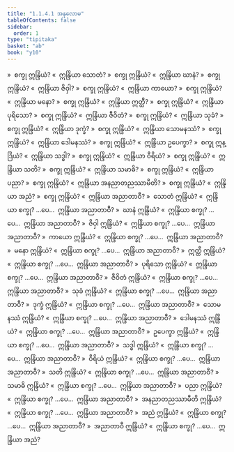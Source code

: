 ```yaml
---
title: "1.1.4.1 အနုလောမ"
tableOfContents: false
sidebar:
  order: 1
type: "tipitaka"
basket: "ab"
book: "y10"
---
```



<DynamicBreadcrumb />

<Division number="50" book="y10" e="ch" v="35" p="82">

<Paragraph number="389" book="y10">
»  စက္ခု ဣန္ဒြိယံ?
</Paragraph>

<Paragraph number="390" book="y10">
«  ဣန္ဒြိယာ သောတံ?
</Paragraph>

<Paragraph number="391" book="y10">
»  စက္ခု ဣန္ဒြိယံ?
</Paragraph>

<Paragraph number="392" book="y10">
«  ဣန္ဒြိယာ ဃာနံ?
</Paragraph>

<Paragraph number="393" book="y10">
»  စက္ခု ဣန္ဒြိယံ?
</Paragraph>

<Paragraph number="394" book="y10">
«  ဣန္ဒြိယာ ဇိဝှါ?
</Paragraph>

<Paragraph number="395" book="y10">
»  စက္ခု ဣန္ဒြိယံ?
</Paragraph>

<Paragraph number="396" book="y10">
«  ဣန္ဒြိယာ ကာယော?
</Paragraph>

<Paragraph number="397" book="y10">
»  စက္ခု ဣန္ဒြိယံ?
</Paragraph>

<Paragraph number="398" book="y10">
«  ဣန္ဒြိယာ မနော?
</Paragraph>

<Paragraph number="399" book="y10">
»  စက္ခု ဣန္ဒြိယံ?
</Paragraph>

<Paragraph number="400" book="y10">
«  ဣန္ဒြိယာ ဣတ္ထီ?
</Paragraph>

<Paragraph number="401" book="y10">
»  စက္ခု ဣန္ဒြိယံ?
</Paragraph>

<Paragraph number="402" book="y10">
«  ဣန္ဒြိယာ ပုရိသော?
</Paragraph>

<Paragraph number="403" book="y10">
»  စက္ခု ဣန္ဒြိယံ?
</Paragraph>

<Paragraph number="404" book="y10">
«  ဣန္ဒြိယာ ဇီဝိတံ?
</Paragraph>

<Paragraph number="405" book="y10">
»  စက္ခု ဣန္ဒြိယံ?
</Paragraph>

<Paragraph number="406" book="y10">
«  ဣန္ဒြိယာ သုခံ?
</Paragraph>

<Paragraph number="407" book="y10">
»  စက္ခု ဣန္ဒြိယံ?
</Paragraph>

<Paragraph number="408" book="y10">
«  ဣန္ဒြိယာ ဒုက္ခံ?
</Paragraph>

<Paragraph number="409" book="y10">
»  စက္ခု ဣန္ဒြိယံ?
</Paragraph>

<Paragraph number="410" book="y10">
«  ဣန္ဒြိယာ သောမနဿံ?
</Paragraph>

<Paragraph number="411" book="y10">
»  စက္ခု ဣန္ဒြိယံ?
</Paragraph>

<Paragraph number="412" book="y10">
«  ဣန္ဒြိယာ ဒေါမနဿံ?
</Paragraph>

<Paragraph number="413" book="y10">
»  စက္ခု ဣန္ဒြိယံ?
</Paragraph>

<Paragraph number="414" book="y10">
«  ဣန္ဒြိယာ ဥပေက္ခာ?
</Paragraph>

<Paragraph number="415" book="y10">
»  စက္ခု ဣန္ဒြိယံ?
</Paragraph>

<Paragraph number="416" book="y10">
«  ဣန္ဒြိယာ သဒ္ဓါ?
</Paragraph>

<Paragraph number="417" book="y10">
»  စက္ခု ဣန္ဒြိယံ?
</Paragraph>

<Paragraph number="418" book="y10">
«  ဣန္ဒြိယာ ဝီရိယံ?
</Paragraph>

<Paragraph number="419" book="y10">
»  စက္ခု ဣန္ဒြိယံ?
</Paragraph>

<Paragraph number="420" book="y10">
«  ဣန္ဒြိယာ သတိ?
</Paragraph>

<Paragraph number="421" book="y10">
»  စက္ခု ဣန္ဒြိယံ?
</Paragraph>

<Paragraph number="422" book="y10">
«  ဣန္ဒြိယာ သမာဓိ?
</Paragraph>

<Paragraph number="423" book="y10">
»  စက္ခု ဣန္ဒြိယံ?
</Paragraph>

<Paragraph number="424" book="y10">
«  ဣန္ဒြိယာ ပညာ?
</Paragraph>

<Paragraph number="425" book="y10">
»  စက္ခု ဣန္ဒြိယံ?
</Paragraph>

<Paragraph number="426" book="y10">
«  ဣန္ဒြိယာ အနညာတညဿာမီတိ?
</Paragraph>

<Paragraph number="427" book="y10">
»  စက္ခု ဣန္ဒြိယံ?
</Paragraph>

<Paragraph number="428" book="y10">
«  ဣန္ဒြိယာ အညံ?
</Paragraph>

<Paragraph number="429" book="y10">
»  စက္ခု ဣန္ဒြိယံ?
</Paragraph>

<Paragraph number="430" book="y10">
«  ဣန္ဒြိယာ အညာတာဝီ?
</Paragraph>

</Division>
<Division number="51" book="y10" e="ch" v="35" p="82">

<Paragraph number="431" book="y10">
»  သောတံ ဣန္ဒြိယံ?
</Paragraph>

<Paragraph number="432" book="y10">
«  ဣန္ဒြိယာ စက္ခု? …ပေ…  ဣန္ဒြိယာ အညာတာဝီ?
</Paragraph>

</Division>
<Division number="52" book="y10" e="ch" v="35" p="82">

<Paragraph number="433" book="y10">
»  ဃာနံ ဣန္ဒြိယံ?
</Paragraph>

<Paragraph number="434" book="y10">
«  ဣန္ဒြိယာ စက္ခု? …ပေ…  ဣန္ဒြိယာ အညာတာဝီ?
</Paragraph>

</Division>
<Division number="53" book="y10" e="ch" v="35" p="82">

<Paragraph number="435" book="y10">
»  ဇိဝှါ ဣန္ဒြိယံ?
</Paragraph>

<Paragraph number="436" book="y10">
«  ဣန္ဒြိယာ စက္ခု? …ပေ…  ဣန္ဒြိယာ အညာတာဝီ?
</Paragraph>

</Division>
<Division number="54" book="y10" e="ch" v="35" p="82">

<Paragraph number="437" book="y10">
»  ကာယော ဣန္ဒြိယံ?
</Paragraph>

<Paragraph number="438" book="y10">
«  ဣန္ဒြိယာ စက္ခု? …ပေ…  ဣန္ဒြိယာ အညာတာဝီ?
</Paragraph>

</Division>
<Division number="55" book="y10" e="ch" v="35" p="82">

<Paragraph number="439" book="y10">
»  မနော ဣန္ဒြိယံ?
</Paragraph>

<Paragraph number="440" book="y10">
«  ဣန္ဒြိယာ စက္ခု? …ပေ…  ဣန္ဒြိယာ အညာတာဝီ?
</Paragraph>

</Division>
<Division number="56" book="y10" e="ch" v="35" p="83">

<Paragraph number="441" book="y10">
»  ဣတ္ထီ ဣန္ဒြိယံ?
</Paragraph>

<Paragraph number="442" book="y10">
«  ဣန္ဒြိယာ စက္ခု? …ပေ…  ဣန္ဒြိယာ အညာတာဝီ?
</Paragraph>

</Division>
<Division number="57" book="y10" e="ch" v="35" p="83">

<Paragraph number="443" book="y10">
»  ပုရိသော ဣန္ဒြိယံ?
</Paragraph>

<Paragraph number="444" book="y10">
«  ဣန္ဒြိယာ စက္ခု? …ပေ…  ဣန္ဒြိယာ အညာတာဝီ?
</Paragraph>

</Division>
<Division number="58" book="y10" e="ch" v="35" p="83">

<Paragraph number="445" book="y10">
»  ဇီဝိတံ ဣန္ဒြိယံ?
</Paragraph>

<Paragraph number="446" book="y10">
«  ဣန္ဒြိယာ စက္ခု? …ပေ…  ဣန္ဒြိယာ အညာတာဝီ?
</Paragraph>

</Division>
<Division number="59" book="y10" e="ch" v="35" p="83">

<Paragraph number="447" book="y10">
»  သုခံ ဣန္ဒြိယံ?
</Paragraph>

<Paragraph number="448" book="y10">
«  ဣန္ဒြိယာ စက္ခု? …ပေ…  ဣန္ဒြိယာ အညာတာဝီ?
</Paragraph>

</Division>
<Division number="60" book="y10" e="ch" v="35" p="83">

<Paragraph number="449" book="y10">
»  ဒုက္ခံ ဣန္ဒြိယံ?
</Paragraph>

<Paragraph number="450" book="y10">
«  ဣန္ဒြိယာ စက္ခု? …ပေ…  ဣန္ဒြိယာ အညာတာဝီ?
</Paragraph>

</Division>
<Division number="61" book="y10" e="ch" v="35" p="83">

<Paragraph number="451" book="y10">
»  သောမနဿံ ဣန္ဒြိယံ?
</Paragraph>

<Paragraph number="452" book="y10">
«  ဣန္ဒြိယာ စက္ခု? …ပေ…  ဣန္ဒြိယာ အညာတာဝီ?
</Paragraph>

</Division>
<Division number="62" book="y10" e="ch" v="35" p="83">

<Paragraph number="453" book="y10">
»  ဒေါမနဿံ ဣန္ဒြိယံ?
</Paragraph>

<Paragraph number="454" book="y10">
«  ဣန္ဒြိယာ စက္ခု? …ပေ…  ဣန္ဒြိယာ အညာတာဝီ?
</Paragraph>

</Division>
<Division number="63" book="y10" e="ch" v="35" p="83">

<Paragraph number="455" book="y10">
»  ဥပေက္ခာ ဣန္ဒြိယံ?
</Paragraph>

<Paragraph number="456" book="y10">
«  ဣန္ဒြိယာ စက္ခု? …ပေ…  ဣန္ဒြိယာ အညာတာဝီ?
</Paragraph>

</Division>
<Division number="64" book="y10" e="ch" v="35" p="83">

<Paragraph number="457" book="y10">
»  သဒ္ဓါ ဣန္ဒြိယံ?
</Paragraph>

<Paragraph number="458" book="y10">
«  ဣန္ဒြိယာ စက္ခု? …ပေ…  ဣန္ဒြိယာ အညာတာဝီ?
</Paragraph>

</Division>
<Division number="65" book="y10" e="ch" v="35" p="83">

<Paragraph number="459" book="y10">
»  ဝီရိယံ ဣန္ဒြိယံ?
</Paragraph>

<Paragraph number="460" book="y10">
«  ဣန္ဒြိယာ စက္ခု? …ပေ…  ဣန္ဒြိယာ အညာတာဝီ?
</Paragraph>

</Division>
<Division number="66" book="y10" e="ch" v="35" p="83">

<Paragraph number="461" book="y10">
»  သတိ ဣန္ဒြိယံ?
</Paragraph>

<Paragraph number="462" book="y10">
«  ဣန္ဒြိယာ စက္ခု? …ပေ…  ဣန္ဒြိယာ အညာတာဝီ?
</Paragraph>

</Division>
<Division number="67" book="y10" e="ch" v="35" p="83">

<Paragraph number="463" book="y10">
»  သမာဓိ ဣန္ဒြိယံ?
</Paragraph>

<Paragraph number="464" book="y10">
«  ဣန္ဒြိယာ စက္ခု? …ပေ…  ဣန္ဒြိယာ အညာတာဝီ?
</Paragraph>

</Division>
<Division number="68" book="y10" e="ch" v="35" p="83">

<Paragraph number="465" book="y10">
»  ပညာ ဣန္ဒြိယံ?
</Paragraph>

<Paragraph number="466" book="y10">
«  ဣန္ဒြိယာ စက္ခု? …ပေ…  ဣန္ဒြိယာ အညာတာဝီ?
</Paragraph>

</Division>
<Division number="69" book="y10" e="ch" v="35" p="83">

<Paragraph number="467" book="y10">
»  အနညာတညဿာမီတိ ဣန္ဒြိယံ?
</Paragraph>

<Paragraph number="468" book="y10">
«  ဣန္ဒြိယာ စက္ခု? …ပေ…  ဣန္ဒြိယာ အညာတာဝီ?
</Paragraph>

</Division>
<Division number="70" book="y10" e="ch" v="35" p="83">

<Paragraph number="469" book="y10">
»  အညံ ဣန္ဒြိယံ?
</Paragraph>

<Paragraph number="470" book="y10">
«  ဣန္ဒြိယာ စက္ခု? …ပေ…  ဣန္ဒြိယာ အညာတာဝီ?
</Paragraph>

</Division>
<Division number="71" book="y10" e="ch" v="35" p="83">

<Paragraph number="471" book="y10">
»  အညာတာဝီ ဣန္ဒြိယံ?
</Paragraph>

<Paragraph number="472" book="y10">
«  ဣန္ဒြိယာ စက္ခု? …ပေ…  ဣန္ဒြိယာ အညံ?
</Paragraph>
</Division>